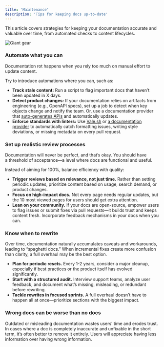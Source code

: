 ```yaml
---
title: 'Maintenance'
description: 'Tips for keeping docs up-to-date'
---
```


<Tip>
  This article covers strategies for keeping your documentation accurate and valuable over time, from automated checks to content lifecycles.
</Tip>

<img
  src="/images/maintenance.png"
  alt="Giant gear"
  noZoom
/>

### **Automate what you can**

Documentation rot happens when you rely too much on manual effort to update content. 

Try to introduce automations where you can, such as:

- **Track stale content:** Run a script to flag important docs that haven’t been updated in X days.
- **Detect product changes:** If your documentation relies on artifacts from engineering (e.g., OpenAPI specs), set up a job to detect when key objects change and notify the team. Or, use a documentation provider that [auto-generates APIs](https://mintlify.com/docs/api-playground/openapi/setup#openapi-setup) and automatically updates.
- **Enforce standards with linters:** Use [Vale.sh](http://Vale.sh) or [a documentation provider](https://mintlify.com/docs/settings/ci) to automatically catch formatting issues, writing style deviations, or missing metadata on every pull request.

### **Set up realistic review processes**

Documentation will never be perfect, and that’s okay. You should have a threshold of acceptance—a level where docs are functional and useful. 

Instead of aiming for 100%, balance efficiency with quality:

- **Trigger reviews based on relevance, not just time.** Rather than setting periodic updates, prioritize content based on usage, search demand, or product changes.
- **Focus on high-impact docs.** Not every page needs regular updates, but the 10 most viewed pages for users should get extra attention.
- **Lean on your community.** If your docs are open-source, empower users to flag issues or submit fixes via pull requests—it builds trust and keeps content fresh. Incorporate feedback mechanisms in your docs when you can.

### Know when to rewrite

Over time, documentation naturally accumulates caveats and workarounds, leading to “spaghetti docs.” When incremental fixes create more confusion than clarity, a full overhaul may be the best option.

- **Plan for periodic resets.** Every 1-2 years, consider a major cleanup, especially if best practices or the product itself has evolved significantly.
- **Start with a structured audit.** Interview support teams, analyze user feedback, and document what’s missing, misleading, or redundant before rewriting.
- **Tackle rewrites in focused sprints.** A full overhaul doesn’t have to happen all at once—prioritize sections with the biggest impact.

### **Wrong docs can be worse than no docs**

Outdated or misleading documentation wastes users’ time and erodes trust. In cases where a doc is completely inaccurate and unfixable in the short term, it’s often better to remove it entirely. Users will appreciate having less information over having wrong information.
